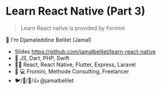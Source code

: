 # Learn React Native (Part 3)

> Learn React native is provided by Formini

👋 I'm Djamaleddine Belilet (Jamal)

- Slides https://github.com/jamalbelilet/learn-react-native
- 🏡 JS, Dart, PHP, Swift
- 👨‍💻 React, React Native, Flutter, Express, Laravel
- 👨 💻 Fromini, Methode Consulting, Freelancer
- 🐦/🐙/📸/👍 @jamalbelilet

